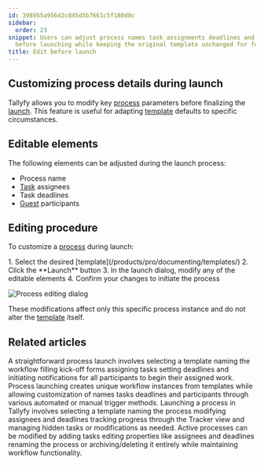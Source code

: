 ```yaml
---
id: 398955a95642c845d5b7661c5f180d8c
sidebar:
  order: 23
snippet: Users can adjust process names task assignments deadlines and guest participants
  before launching while keeping the original template unchanged for future use.
title: Edit before launch
---
```


## Customizing process details during launch

Tallyfy allows you to modify key [process](/products/pro/tracking-and-tasks/processes/) parameters before finalizing the [launch](/products/pro/launching/). This feature is useful for adapting [template](/products/pro/documenting/templates/) defaults to specific circumstances.

## Editable elements

The following elements can be adjusted during the launch process:

* Process name
* [Task](/products/pro/tracking-and-tasks/tasks/) assignees
* Task deadlines
* [Guest](/products/pro/documenting/guests/) participants

## Editing procedure

To customize a [process](/products/pro/tracking-and-tasks/processes/) during launch:

<Steps>
1. Select the desired [template](/products/pro/documenting/templates/)
2. Click the **Launch** button
3. In the launch dialog, modify any of the editable elements
4. Confirm your changes to initiate the process
</Steps>

![Process editing dialog](https://screenshots.tallyfy.com/tallyfy-demo%2fpro%2fdesktop-light-edit-process-before-launch.png)

These modifications affect only this specific process instance and do not alter the [template](/products/pro/documenting/templates/) itself.


## Related articles
<CardGrid>
<LinkTitleCard header="<b>Tutorials > Launch a process</b>" href="/products/pro/tutorials/your-first-process/" > A straightforward process launch involves selecting a template naming the workflow filling kick-off forms assigning tasks setting deadlines and initiating notifications for all participants to begin their assigned work. </LinkTitleCard>
<LinkTitleCard header="<b>Pro > Launching</b>" href="/products/pro/launching/" > Process launching creates unique workflow instances from templates while allowing customization of names tasks deadlines and participants through various automated or manual trigger methods. </LinkTitleCard>
<LinkTitleCard header="<b>Launching > Launch manually</b>" href="/products/pro/launching/how-can-i-launch-a-process-in-tallyfy/" > Launching a process in Tallyfy involves selecting a template naming the process modifying assignees and deadlines tracking progress through the Tracker view and managing hidden tasks or modifications as needed. </LinkTitleCard>
<LinkTitleCard header="<b>Processes > Edit processes</b>" href="/products/pro/tracking-and-tasks/processes/edit-processes/" > Active processes can be modified by adding tasks editing properties like assignees and deadlines renaming the process or archiving/deleting it entirely while maintaining workflow functionality. </LinkTitleCard>
</CardGrid>
